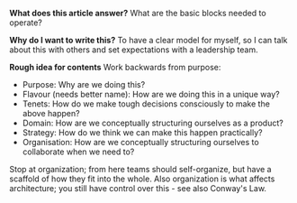 **What does this article answer?**
What are the basic blocks needed to operate?

**Why do I want to write this?**
To have a clear model for myself, so I can talk about this with others and set expectations with a leadership team.

**Rough idea for contents**
Work backwards from purpose:

- Purpose: Why are we doing this?
- Flavour (needs better name): How are we doing this in a unique way?
- Tenets: How do we make tough decisions consciously to make the above happen?
- Domain: How are we conceptually structuring ourselves as a product?
- Strategy: How do we think we can make this happen practically?
- Organisation: How are we conceptually structuring ourselves to collaborate when we need to?

Stop at organization; from here teams should self-organize, but have a scaffold of how they fit into the whole.
Also organization is what affects architecture; you still have control over this - see also Conway's Law.

